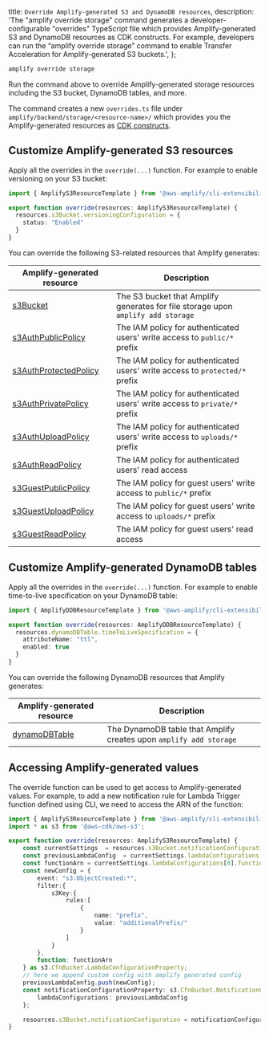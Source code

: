   title: `Override Amplify-generated S3 and DynamoDB resources`,
  description: 'The "amplify override storage" command generates a developer-configurable "overrides" TypeScript file which provides Amplify-generated S3 and DynamoDB resources as CDK constructs. For example, developers can run the “amplify override storage” command to enable Transfer Acceleration for Amplify-generated S3 buckets.',
};

```bash
amplify override storage
```

Run the command above to override Amplify-generated storage resources including the S3 bucket, DynamoDB tables, and more.

The command creates a new `overrides.ts` file under `amplify/backend/storage/<resource-name>/` which provides you the Amplify-generated resources as [CDK constructs](https://docs.aws.amazon.com/cdk/latest/guide/home.html).

## Customize Amplify-generated S3 resources

Apply all the overrides in the `override(...)` function. For example to enable versioning on your S3 bucket:
```ts
import { AmplifyS3ResourceTemplate } from '@aws-amplify/cli-extensibility-helper';

export function override(resources: AmplifyS3ResourceTemplate) {
  resources.s3Bucket.versioningConfiguration = {
    status: "Enabled"
  }
}
```

You can override the following S3-related resources that Amplify generates:

|Amplify-generated resource|Description|
|-|-|
|[s3Bucket](https://docs.aws.amazon.com/AWSCloudFormation/latest/UserGuide/aws-properties-s3-bucket.html)|The S3 bucket that Amplify generates for file storage upon `amplify add storage`|
|[s3AuthPublicPolicy](https://docs.aws.amazon.com/AWSCloudFormation/latest/UserGuide/aws-resource-iam-policy.html)|The IAM policy for authenticated users' write access to `public/*` prefix|
|[s3AuthProtectedPolicy](https://docs.aws.amazon.com/AWSCloudFormation/latest/UserGuide/aws-resource-iam-policy.html)|The IAM policy for authenticated users' write access to `protected/*` prefix|
|[s3AuthPrivatePolicy](https://docs.aws.amazon.com/AWSCloudFormation/latest/UserGuide/aws-resource-iam-policy.html)|The IAM policy for authenticated users' write access to `private/*` prefix|
|[s3AuthUploadPolicy](https://docs.aws.amazon.com/AWSCloudFormation/latest/UserGuide/aws-resource-iam-policy.html)|The IAM policy for authenticated users' write access to `uploads/*` prefix|
|[s3AuthReadPolicy](https://docs.aws.amazon.com/AWSCloudFormation/latest/UserGuide/aws-resource-iam-policy.html)|The IAM policy for authenticated users' read access|
|[s3GuestPublicPolicy](https://docs.aws.amazon.com/AWSCloudFormation/latest/UserGuide/aws-resource-iam-policy.html)|The IAM policy for guest users' write access to `public/*` prefix|
|[s3GuestUploadPolicy](https://docs.aws.amazon.com/AWSCloudFormation/latest/UserGuide/aws-resource-iam-policy.html)|The IAM policy for guest users' write access to `uploads/*` prefix|
|[s3GuestReadPolicy](https://docs.aws.amazon.com/AWSCloudFormation/latest/UserGuide/aws-resource-iam-policy.html)|The IAM policy for guest users' read access|

## Customize Amplify-generated DynamoDB tables

Apply all the overrides in the `override(...)` function. For example to enable time-to-live specification on your DynamoDB table:
```ts
import { AmplifyDDBResourceTemplate } from '@aws-amplify/cli-extensibility-helper';

export function override(resources: AmplifyDDBResourceTemplate) {
  resources.dynamoDBTable.timeToLiveSpecification = {
    attributeName: "ttl",
    enabled: true
  }
}
```

You can override the following DynamoDB resources that Amplify generates:

|Amplify-generated resource|Description|
|-|-|
|[dynamoDBTable](https://docs.aws.amazon.com/AWSCloudFormation/latest/UserGuide/aws-resource-dynamodb-table.html)|The DynamoDB table that Amplify creates upon `amplify add storage`|

## Accessing Amplify-generated values

The override function can be used to get access to Amplify-generated values. For example, to add a new notification rule for Lambda Trigger function defined using CLI, we need to access the ARN of the function:

```ts
import { AmplifyS3ResourceTemplate } from '@aws-amplify/cli-extensibility-helper';
import * as s3 from '@aws-cdk/aws-s3';

export function override(resources: AmplifyS3ResourceTemplate) {
    const currentSettings  = resources.s3Bucket.notificationConfiguration as s3.CfnBucket.NotificationConfigurationProperty;
    const previousLambdaConfig  = currentSettings.lambdaConfigurations as s3.CfnBucket.LambdaConfigurationProperty[];
    const functionArn = currentSettings.lambdaConfigurations[0].function;
    const newConfig = {
        event: "s3:ObjectCreated:*",
        filter:{
            s3Key:{
                rules:[
                    {
                        name: "prefix",
                        value: "additionalPrefix/"
                    }
                ]
            }
        },
        function: functionArn
    } as s3.CfnBucket.LambdaConfigurationProperty;
    // here we append custom config with amplify generated config
    previousLambdaConfig.push(newConfig);
    const notificationConfigurationProperty: s3.CfnBucket.NotificationConfigurationProperty = {
        lambdaConfigurations: previousLambdaConfig
    };

    resources.s3Bucket.notificationConfiguration = notificationConfigurationProperty;
}
```

